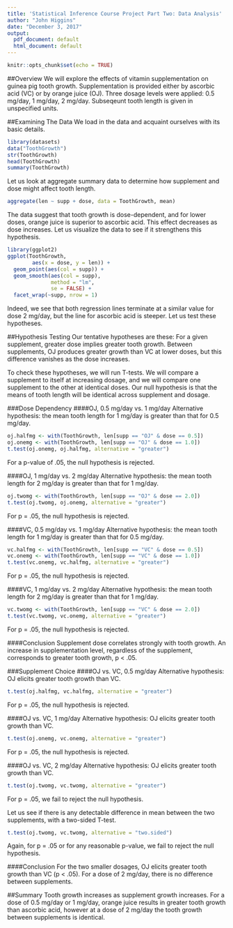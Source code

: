 ```yaml
---
title: 'Statistical Inference Course Project Part Two: Data Analysis'
author: "John Higgins"
date: "December 3, 2017"
output:
  pdf_document: default
  html_document: default
---
```


```r
knitr::opts_chunk$set(echo = TRUE)
```

##Overview
We will explore the effects of vitamin supplementation on guinea pig tooth
growth. Supplementation is provided either by ascorbic acid (VC) or by orange
juice (OJ). Three dosage levels were applied: 0.5 mg/day, 1 mg/day, 2 mg/day.
Subseqeunt tooth length is given in unspecified units.

##Examining The Data
We load in the data and acquaint ourselves with its basic details.

```r
library(datasets)
data("ToothGrowth")
str(ToothGrowth)
head(ToothGrowth)
summary(ToothGrowth)
```

Let us look at aggregate summary data to determine how supplement and dose
might affect tooth length.

```r
aggregate(len ~ supp + dose, data = ToothGrowth, mean)
```

The data suggest that tooth growth is dose-dependent, and for lower doses,
orange juice is superior to ascorbic acid. This effect decreases as dose
increases. Let us visualize the data to see if it strengthens this hypothesis.

```r
library(ggplot2)
ggplot(ToothGrowth,
        aes(x = dose, y = len)) +
  geom_point(aes(col = supp)) + 
  geom_smooth(aes(col = supp),
              method = "lm",
              se = FALSE) +
  facet_wrap(~supp, nrow = 1)
```

Indeed, we see that both regression lines terminate at a similar value for
dose 2 mg/day, but the line for ascorbic acid is steeper. Let us test these
hypotheses.

##Hypothesis Testing
Our tentative hypotheses are these:
For a given supplement, greater dose implies greater tooth growth.
Between supplements, OJ produces greater growth than VC at lower doses, but
this difference vanishes as the dose increases.

To check these hypotheses, we will run T-tests. We will compare a supplement
to itself at increasing dosage, and we will compare one supplement to the other
at identical doses. Our null hypothesis is that the means of tooth length will
be identical across supplement and dosage.

###Dose Dependency
####OJ, 0.5 mg/day vs. 1 mg/day
Alternative hypothesis: the mean tooth length for 1 mg/day is greater than that
for 0.5 mg/day.

```r
oj.halfmg <- with(ToothGrowth, len[supp == "OJ" & dose == 0.5])
oj.onemg <- with(ToothGrowth, len[supp == "OJ" & dose == 1.0])
t.test(oj.onemg, oj.halfmg, alternative = "greater")
```

For a p-value of .05, the null hypothesis is rejected.

####OJ, 1 mg/day vs. 2 mg/day
Alternative hypothesis: the mean tooth length for 2 mg/day is greater than that
for 1 mg/day.

```r
oj.twomg <- with(ToothGrowth, len[supp == "OJ" & dose == 2.0])
t.test(oj.twomg, oj.onemg, alternative = "greater")
```

For p = .05, the null hypothesis is rejected.

####VC, 0.5 mg/day vs. 1 mg/day
Alternative hypothesis: the mean tooth length for 1 mg/day is greater than that
for 0.5 mg/day.

```r
vc.halfmg <- with(ToothGrowth, len[supp == "VC" & dose == 0.5])
vc.onemg <- with(ToothGrowth, len[supp == "VC" & dose == 1.0])
t.test(vc.onemg, vc.halfmg, alternative = "greater")
```

For p = .05, the null hypothesis is rejected.

####VC, 1 mg/day vs. 2 mg/day
Alternative hypothesis: the mean tooth length for 2 mg/day is greater than that
for 1 mg/day.

```r
vc.twomg <- with(ToothGrowth, len[supp == "VC" & dose == 2.0])
t.test(vc.twomg, vc.onemg, alternative = "greater")
```

For p = .05, the null hypothesis is rejected.

####Conclusion
Supplement dose correlates strongly with tooth growth. An increase in
supplementation level, regardless of the supplement, corresponds to greater
tooth growth, p < .05.

###Supplement Choice
####OJ vs. VC, 0.5 mg/day
Alternative hypothesis: OJ elicits greater tooth growth than VC.

```r
t.test(oj.halfmg, vc.halfmg, alternative = "greater")
```

For p = .05, the null hypothesis is rejected.

####OJ vs. VC, 1 mg/day
Alternative hypothesis: OJ elicits greater tooth growth than VC.

```r
t.test(oj.onemg, vc.onemg, alternative = "greater")
```

For p = .05, the null hypothesis is rejected.

####OJ vs. VC, 2 mg/day
Alternative hypothesis: OJ elicits greater tooth growth than VC.

```r
t.test(oj.twomg, vc.twomg, alternative = "greater")
```

For p = .05, we fail to reject the null hypothesis.

Let us see if there is any detectable difference in mean between the two
supplements, with a two-sided T-test.

```r
t.test(oj.twomg, vc.twomg, alternative = "two.sided")
```

Again, for p = .05 or for any reasonable p-value, we fail to reject the null
hypothesis.

####Conclusion
For the two smaller dosages, OJ elicits greater tooth growth than VC (p < .05).
For a dose of 2 mg/day, there is no difference between supplements.

##Summary
Tooth growth increases as supplement growth increases. For a dose of 0.5 mg/day
or 1 mg/day, orange juice results in greater tooth growth than ascorbic acid,
however at a dose of 2 mg/day the tooth growth between supplements is
identical.